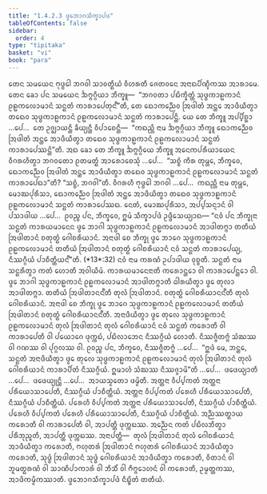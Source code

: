 ```yaml
---
title: "1.4.2.3 ᨴ᩠ᩅᩮᨽᩣᨣᩈᩥᨠ᩠ᨡᩣᨸᨴ"
tableOfContents: false
sidebar:
  order: 4
type: "tipitaka"
basket: "vi"
book: "para"
---
```



<DynamicBreadcrumb />

<Division number="552" book="para">

<Paragraph number="2121" book="para">
ᨲᩮᨶ ᩈᨾᨿᩮᨶ ᨻᩩᨴ᩠ᨵᩮᩤ ᨽᨣᩅᩤ ᩈᩣᩅᨲ᩠ᨳᩥᨿᩴ ᩅᩥᩉᩁᨲᩥ ᨩᩮᨲᩅᨶᩮ ᩋᨶᩣᨳᨸᩥᨱ᩠ᨯᩥᨠᩔ ᩋᩣᩁᩣᨾᩮ. ᨲᩮᨶ ᨡᩮᩣ ᨸᨶ ᩈᨾᨿᩮᨶ ᨨᨻ᩠ᨻᨣ᩠ᨣᩥᨿᩣ ᨽᩥᨠ᩠ᨡᩪ—  “ᨽᨣᩅᨲᩣ ᨸᨭᩥᨠ᩠ᨡᩥᨲ᩠ᨲᩴ ᩈᩩᨴ᩠ᨵᨠᩣᩊᨠᩣᨶᩴ ᩑᩊᨠᩃᩮᩣᨾᩣᨶᩴ ᩈᨶ᩠ᨳᨲᩴ ᨠᩣᩁᩣᨸᩮᨲᩩᨶ᩺”ᨲᩥ, ᨲᩮ ᨳᩮᩣᨠᨬ᩠ᨬᩮᩅ ᩒᨴᩤᨲᩴ ᩋᨶ᩠ᨲᩮ ᩋᩣᨴᩥᨿᩥᨲ᩠ᩅᩣ ᨲᨳᩮᩅ ᩈᩩᨴ᩠ᨵᨠᩣᩊᨠᩣᨶᩴ ᩑᩊᨠᩃᩮᩣᨾᩣᨶᩴ ᩈᨶ᩠ᨳᨲᩴ ᨠᩣᩁᩣᨸᩮᨶ᩠ᨲᩥ. ᨿᩮ ᨲᩮ ᨽᩥᨠ᩠ᨡᩪ ᩋᨸ᩠ᨸᩥᨧ᩠ᨨᩣ …ᨸᩮ…  ᨲᩮ ᩏᨩ᩠ᨫᩣᨿᨶ᩠ᨲᩥ ᨡᩥᨿ᩠ᨿᨶ᩠ᨲᩥ ᩅᩥᨸᩣᨧᩮᨶ᩠ᨲᩥ—  “ᨠᨳᨬ᩠ᩉᩥ ᨶᩣᨾ ᨨᨻ᩠ᨻᨣ᩠ᨣᩥᨿᩣ ᨽᩥᨠ᩠ᨡᩪ ᨳᩮᩣᨠᨬ᩠ᨬᩮᩅ ᩒᨴᩤᨲᩴ ᩋᨶ᩠ᨲᩮ ᩋᩣᨴᩥᨿᩥᨲ᩠ᩅᩣ ᨲᨳᩮᩅ ᩈᩩᨴ᩠ᨵᨠᩣᩊᨠᩣᨶᩴ ᩑᩊᨠᩃᩮᩣᨾᩣᨶᩴ ᩈᨶ᩠ᨳᨲᩴ ᨠᩣᩁᩣᨸᩮᩔᨶ᩠ᨲᩦ”ᨲᩥ.
</Paragraph>

<Paragraph number="2122" book="para">
ᩋᨳ ᨡᩮᩣ ᨲᩮ ᨽᩥᨠ᩠ᨡᩪ ᨨᨻ᩠ᨻᨣ᩠ᨣᩥᨿᩮ ᨽᩥᨠ᩠ᨡᩪ ᩋᨶᩮᨠᨸᩁᩥᨿᩣᨿᩮᨶ ᩅᩥᨣᩁᩉᩥᨲ᩠ᩅᩣ ᨽᨣᩅᨲᩮᩣ ᩑᨲᨾᨲ᩠ᨳᩴ ᩋᩣᩁᩮᩣᨧᩮᩈᩩᩴ …ᨸᩮ…  “ᩈᨧ᩠ᨧᩴ ᨠᩥᩁ ᨲᩩᨾ᩠ᩉᩮ, ᨽᩥᨠ᩠ᨡᩅᩮ, ᨳᩮᩣᨠᨬ᩠ᨬᩮᩅ ᩒᨴᩤᨲᩴ ᩋᨶ᩠ᨲᩮ ᩋᩣᨴᩥᨿᩥᨲ᩠ᩅᩣ ᨲᨳᩮᩅ ᩈᩩᨴ᩠ᨵᨠᩣᩊᨠᩣᨶᩴ ᩑᩊᨠᩃᩮᩣᨾᩣᨶᩴ ᩈᨶ᩠ᨳᨲᩴ ᨠᩣᩁᩣᨸᩮᨳᩣ”ᨲᩥ? “ᩈᨧ᩠ᨧᩴ, ᨽᨣᩅᩤ”ᨲᩥ. ᩅᩥᨣᩁᩉᩥ ᨻᩩᨴ᩠ᨵᩮᩤ ᨽᨣᩅᩤ …ᨸᩮ…  ᨠᨳᨬ᩠ᩉᩥ ᨶᩣᨾ ᨲᩩᨾ᩠ᩉᩮ, ᨾᩮᩣᨥᨸᩩᩁᩥᩈᩣ, ᨳᩮᩣᨠᨬ᩠ᨬᩮᩅ ᩒᨴᩤᨲᩴ ᩋᨶ᩠ᨲᩮ ᩋᩣᨴᩥᨿᩥᨲ᩠ᩅᩣ ᨲᨳᩮᩅ ᩈᩩᨴ᩠ᨵᨠᩣᩊᨠᩣᨶᩴ ᩑᩊᨠᩃᩮᩣᨾᩣᨶᩴ ᩈᨶ᩠ᨳᨲᩴ ᨠᩣᩁᩣᨸᩮᩔᨳ. ᨶᩮᨲᩴ, ᨾᩮᩣᨥᨸᩩᩁᩥᩈᩣ, ᩋᨸ᩠ᨸᩈᨶ᩠ᨶᩣᨶᩴ ᩅᩤ ᨸᩈᩣᨴᩤᨿ …ᨸᩮ…  ᩑᩅᨬ᩠ᨧ ᨸᨶ, ᨽᩥᨠ᩠ᨡᩅᩮ, ᩍᨾᩴ ᩈᩥᨠ᩠ᨡᩣᨸᨴᩴ ᩏᨴ᩠ᨴᩥᩈᩮᨿ᩠ᨿᩣᨳ—
</Paragraph>

</Division>
<Division number="553" book="para">

<Paragraph number="2123" book="para">
<Emphasis>“ᨶᩅᩴ ᨸᨶ ᨽᩥᨠ᩠ᨡᩩᨶᩣ ᩈᨶ᩠ᨳᨲᩴ ᨠᩣᩁᨿᨾᩣᨶᩮᨶ ᨴ᩠ᩅᩮ ᨽᩣᨣᩤ ᩈᩩᨴ᩠ᨵᨠᩣᩊᨠᩣᨶᩴ ᩑᩊᨠᩃᩮᩣᨾᩣᨶᩴ ᩋᩣᨴᩤᨲᨻ᩠ᨻᩣ ᨲᨲᩥᨿᩴ ᩒᨴᩤᨲᩣᨶᩴ ᨧᨲᩩᨲ᩠ᨳᩴ ᨣᩮᩤᨧᩁᩥᨿᩣᨶᩴ. ᩋᨶᩣᨴᩤ ᨧᩮ ᨽᩥᨠ᩠ᨡᩩ ᨴ᩠ᩅᩮ ᨽᩣᨣᩮ ᩈᩩᨴ᩠ᨵᨠᩣᩊᨠᩣᨶᩴ ᩑᩊᨠᩃᩮᩣᨾᩣᨶᩴ ᨲᨲᩥᨿᩴ ᩒᨴᩤᨲᩣᨶᩴ ᨧᨲᩩᨲ᩠ᨳᩴ ᨣᩮᩤᨧᩁᩥᨿᩣᨶᩴ ᨶᩅᩴ ᩈᨶ᩠ᨳᨲᩴ ᨠᩣᩁᩣᨸᩮᨿ᩠ᨿ, ᨶᩥᩔᨣ᩠ᨣᩥᨿᩴ ᨸᩣᨧᩥᨲ᩠ᨲᩥᨿᨶ᩺”</Emphasis>ᨲᩥ. (*13*:<Emphasis>32</Emphasis>)
</Paragraph>

</Division>
<Division number="554" book="para">

<Paragraph number="2124" book="para">
<Emphasis>ᨶᩅᩴ</Emphasis> ᨶᩣᨾ ᨠᩁᨱᩴ ᩏᨸᩣᨴᩤᨿ ᩅᩩᨧ᩠ᨧᨲᩥ.
</Paragraph>

<Paragraph number="2125" book="para">
<Emphasis>ᩈᨶ᩠ᨳᨲᩴ</Emphasis> ᨶᩣᨾ ᩈᨶ᩠ᨳᩁᩥᨲ᩠ᩅᩣ ᨠᨲᩴ ᩉᩮᩣᨲᩥ ᩋᩅᩤᨿᩥᨾᩴ.
</Paragraph>

<Paragraph number="2126" book="para">
<Emphasis>ᨠᩣᩁᨿᨾᩣᨶᩮᨶᩣ</Emphasis>ᨲᩥ ᨠᩁᩮᩣᨶ᩠ᨲᩮᩣ ᩅᩤ ᨠᩣᩁᩣᨸᩮᨶ᩠ᨲᩮᩣ ᩅᩤ.
</Paragraph>

<Paragraph number="2127" book="para">
<Emphasis>ᨴ᩠ᩅᩮ ᨽᩣᨣᩤ ᩈᩩᨴ᩠ᨵᨠᩣᩊᨠᩣᨶᩴ ᩑᩊᨠᩃᩮᩣᨾᩣᨶᩴ ᩋᩣᨴᩤᨲᨻ᩠ᨻᩣ</Emphasis>ᨲᩥ ᨵᩤᩁᨿᩥᨲ᩠ᩅᩣ ᨴ᩠ᩅᩮ ᨲᩩᩃᩣ ᩋᩣᨴᩤᨲᨻ᩠ᨻᩣ.
</Paragraph>

<Paragraph number="2128" book="para">
<Emphasis>ᨲᨲᩥᨿᩴ ᩒᨴᩤᨲᩣᨶᨶ᩺</Emphasis>ᨲᩥ ᨲᩩᩃᩴ ᩒᨴᩤᨲᩣᨶᩴ.
</Paragraph>

<Paragraph number="2129" book="para">
<Emphasis>ᨧᨲᩩᨲ᩠ᨳᩴ ᨣᩮᩤᨧᩁᩥᨿᩣᨶᨶ᩺</Emphasis>ᨲᩥ ᨲᩩᩃᩴ ᨣᩮᩤᨧᩁᩥᨿᩣᨶᩴ.
</Paragraph>

<Paragraph number="2130" book="para">
<Emphasis>ᩋᨶᩣᨴᩤ ᨧᩮ ᨽᩥᨠ᩠ᨡᩩ ᨴ᩠ᩅᩮ ᨽᩣᨣᩮ ᩈᩩᨴ᩠ᨵᨠᩣᩊᨠᩣᨶᩴ ᩑᩊᨠᩃᩮᩣᨾᩣᨶᩴ ᨲᨲᩥᨿᩴ ᩒᨴᩤᨲᩣᨶᩴ ᨧᨲᩩᨲ᩠ᨳᩴ ᨣᩮᩤᨧᩁᩥᨿᩣᨶᨶ᩺</Emphasis>ᨲᩥ. ᩋᨶᩣᨴᩥᨿᩥᨲ᩠ᩅᩣ ᨴ᩠ᩅᩮ ᨲᩩᩃᩮ ᩈᩩᨴ᩠ᨵᨠᩣᩊᨠᩣᨶᩴ ᩑᩊᨠᩃᩮᩣᨾᩣᨶᩴ ᨲᩩᩃᩴ ᩒᨴᩤᨲᩣᨶᩴ ᨲᩩᩃᩴ ᨣᩮᩤᨧᩁᩥᨿᩣᨶᩴ ᨶᩅᩴ ᩈᨶ᩠ᨳᨲᩴ ᨠᩁᩮᩣᨲᩥ ᩅᩤ ᨠᩣᩁᩣᨸᩮᨲᩥ ᩅᩤ ᨸᨿᩮᩣᨣᩮ ᨴᩩᨠ᩠ᨠᨭᩴ, ᨸᨭᩥᩃᩣᨽᩮᨶ ᨶᩥᩔᨣ᩠ᨣᩥᨿᩴ ᩉᩮᩣᨲᩥ. ᨶᩥᩔᨩ᩠ᨩᩥᨲᨻ᩠ᨻᩴ ᩈᩴᨥᩔ ᩅᩤ ᨣᨱᩔ ᩅᩤ ᨸᩩᨣ᩠ᨣᩃᩔ ᩅᩤ. ᩑᩅᨬ᩠ᨧ ᨸᨶ, ᨽᩥᨠ᩠ᨡᩅᩮ, ᨶᩥᩔᨩ᩠ᨩᩥᨲᨻ᩠ᨻᩴ …ᨸᩮ…  “ᩍᨴᩴ ᨾᩮ, ᨽᨶ᩠ᨲᩮ, ᩈᨶ᩠ᨳᨲᩴ ᩋᨶᩣᨴᩥᨿᩥᨲ᩠ᩅᩣ ᨴ᩠ᩅᩮ ᨲᩩᩃᩮ ᩈᩩᨴ᩠ᨵᨠᩣᩊᨠᩣᨶᩴ ᩑᩊᨠᩃᩮᩣᨾᩣᨶᩴ ᨲᩩᩃᩴ ᩒᨴᩤᨲᩣᨶᩴ ᨲᩩᩃᩴ ᨣᩮᩤᨧᩁᩥᨿᩣᨶᩴ ᨠᩣᩁᩣᨸᩥᨲᩴ ᨶᩥᩔᨣ᩠ᨣᩥᨿᩴ. ᩍᨾᩣᩉᩴ ᩈᩴᨥᩔ ᨶᩥᩔᨩ᩠ᨩᩣᨾᩦ”ᨲᩥ …ᨸᩮ…  ᨴᨴᩮᨿ᩠ᨿᩣᨲᩥ …ᨸᩮ…  ᨴᨴᩮᨿ᩠ᨿᩩᨶ᩠ᨲᩥ …ᨸᩮ…  ᩋᩣᨿᩈ᩠ᨾᨲᩮᩣ ᨴᨾ᩠ᨾᩦᨲᩥ.
</Paragraph>

</Division>
<Division number="555" book="para">

<Paragraph number="2131" book="para">
ᩋᨲ᩠ᨲᨶᩣ ᩅᩥᨸ᩠ᨸᨠᨲᩴ ᩋᨲ᩠ᨲᨶᩣ ᨸᩁᩥᨿᩮᩣᩈᩣᨸᩮᨲᩥ, ᨶᩥᩔᨣ᩠ᨣᩥᨿᩴ ᨸᩣᨧᩥᨲ᩠ᨲᩥᨿᩴ. ᩋᨲ᩠ᨲᨶᩣ ᩅᩥᨸ᩠ᨸᨠᨲᩴ ᨸᩁᩮᩉᩥ ᨸᩁᩥᨿᩮᩣᩈᩣᨸᩮᨲᩥ, ᨶᩥᩔᨣ᩠ᨣᩥᨿᩴ ᨸᩣᨧᩥᨲ᩠ᨲᩥᨿᩴ. ᨸᩁᩮᩉᩥ ᩅᩥᨸ᩠ᨸᨠᨲᩴ ᩋᨲ᩠ᨲᨶᩣ ᨸᩁᩥᨿᩮᩣᩈᩣᨸᩮᨲᩥ, ᨶᩥᩔᨣ᩠ᨣᩥᨿᩴ ᨸᩣᨧᩥᨲ᩠ᨲᩥᨿᩴ. ᨸᩁᩮᩉᩥ ᩅᩥᨸ᩠ᨸᨠᨲᩴ ᨸᩁᩮᩉᩥ ᨸᩁᩥᨿᩮᩣᩈᩣᨸᩮᨲᩥ, ᨶᩥᩔᨣ᩠ᨣᩥᨿᩴ ᨸᩣᨧᩥᨲ᩠ᨲᩥᨿᩴ.
</Paragraph>

<Paragraph number="2132" book="para">
ᩋᨬ᩠ᨬᩔᨲ᩠ᨳᩣᨿ ᨠᩁᩮᩣᨲᩥ ᩅᩤ ᨠᩣᩁᩣᨸᩮᨲᩥ ᩅᩤ, ᩋᩣᨸᨲ᩠ᨲᩥ ᨴᩩᨠ᩠ᨠᨭᩔ. ᩋᨬ᩠ᨬᩮᨶ ᨠᨲᩴ ᨸᨭᩥᩃᨽᩥᨲ᩠ᩅᩣ ᨸᩁᩥᨽᩩᨬ᩠ᨩᨲᩥ, ᩋᩣᨸᨲ᩠ᨲᩥ ᨴᩩᨠ᩠ᨠᨭᩔ.
</Paragraph>

</Division>
<Division number="556" book="para">

<Paragraph number="2133" book="para">
ᩋᨶᩣᨸᨲ᩠ᨲᩥ—  ᨲᩩᩃᩴ ᩒᨴᩤᨲᩣᨶᩴ ᨲᩩᩃᩴ ᨣᩮᩤᨧᩁᩥᨿᩣᨶᩴ ᩋᩣᨴᩥᨿᩥᨲ᩠ᩅᩣ ᨠᩁᩮᩣᨲᩥ, ᨻᩉᩩᨲᩁᩴ ᩒᨴᩤᨲᩣᨶᩴ ᨻᩉᩩᨲᩁᩴ ᨣᩮᩤᨧᩁᩥᨿᩣᨶᩴ ᩋᩣᨴᩥᨿᩥᨲ᩠ᩅᩣ ᨠᩁᩮᩣᨲᩥ, ᩈᩩᨴ᩠ᨵᩴ ᩒᨴᩤᨲᩣᨶᩴ ᩈᩩᨴ᩠ᨵᩴ ᨣᩮᩤᨧᩁᩥᨿᩣᨶᩴ ᩋᩣᨴᩥᨿᩥᨲ᩠ᩅᩣ ᨠᩁᩮᩣᨲᩥ, ᩅᩥᨲᩣᨶᩴ ᩅᩤ ᨽᩪᨾᨲ᩠ᨳᩁᨱᩴ ᩅᩤ ᩈᩣᨱᩥᨸᩣᨠᩣᩁᩴ ᩅᩤ ᨽᩥᩈᩥᩴ ᩅᩤ ᨻᩥᨻ᩠ᨻᩮᩣᩉᨶᩴ ᩅᩤ ᨠᩁᩮᩣᨲᩥ, ᩏᨾ᩠ᨾᨲ᩠ᨲᨠᩔ, ᩋᩣᨴᩥᨠᨾ᩠ᨾᩥᨠᩔᩣᨲᩥ.

</Paragraph>
</Division>

<Paragraph number="2134" type="center" book="para">
ᨴ᩠ᩅᩮᨽᩣᨣᩈᩥᨠ᩠ᨡᩣᨸᨴᩴ ᨶᩥᨭ᩠ᨮᩥᨲᩴ ᨲᨲᩥᨿᩴ.
</Paragraph>